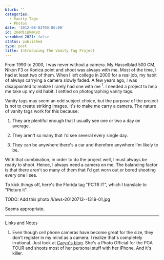 ```yaml
---
blurb: ''
categories:
  - Vanity Tags
  - Photos
date: '2012-08-03T00:00:00'
id: 20eMiCpkmKyz
scrubbed_2021: false
status: published
type: post
title: Introducing The Vanity Tag Project
---
```


From 1990 to 2000, I was never without a camera. My Hasselblad 500 CM, Nikon F3 or Konica point and shoot was always with me. Most of the time, I had at least two of them. When I left college in 2000 for a real job, my habit of always carrying a camera slowly faded. A few years ago, I was disappointed to realize I rarely had one with me <sup>1</sup>. I needed a project to help me take up my old habit. I settled on photographing vanity tags. 

Vanity tags may seem an odd subject choice, but the purpose of the project is not to create striking images. It's to make me carry a camera. The nature of vanity tags work for this because:

1. They are plentiful enough that I usually see one or two a day on average.

2. They aren't so many that I'd see several every single day.

3. They can be anywhere there's a car and therefore anywhere I'm likely to be.

With that combination, in order to do the project well, I must always be ready to shoot. Hence, I always need a camera on me. The balancing factor is that there aren't so many of them that I'd get worn out or bored shooting every one I see.

To kick things off, here's the Florida tag "PCTR IT", which I translate to "Picture it".

TODO: Add this photo /i/aws-20120713--1319-01.jpg 

Seems appropriate. 

---

Links and Notes

1. Even though cell phone cameras have become great for the size, they don't register in my mind as a camera. I realize that's completely irrational. Just look at [Caryn's blog](http://blog.icaryn.com/). She's a Photo Official for the PGA TOUR and shoots most of her personal stuff with her iPhone. And it's killer.
